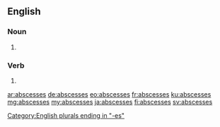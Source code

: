 ==English==

===Noun===
{{head|en|plural}}

# {{plural of|abscess|lang=en}}

===Verb===
{{head|en}}

# {{en-third-person singular of|abscess}}

[[Category:English plurals ending in "-es"]]

[[ar:abscesses]]
[[de:abscesses]]
[[eo:abscesses]]
[[fr:abscesses]]
[[ku:abscesses]]
[[mg:abscesses]]
[[my:abscesses]]
[[ja:abscesses]]
[[fi:abscesses]]
[[sv:abscesses]]